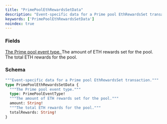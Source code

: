 ```yaml
---
title: "PrimePoolEthRewardsSetData"
description: "Event-specific data for a Prime pool EthRewardsSet transaction."
keywords: ['PrimePoolEthRewardsSetData']
noindex: true
---
```


### Fields

<a href="/api-reference/types/primepooleventtype">
  <ResponseField name="type" type="PrimePoolEventType!" required>
    The Prime pool event type.
  </ResponseField>
</a>

<ResponseField name="amount" type="String!" required>
  The amount of ETH rewards set for the pool.
</ResponseField>

<ResponseField name="totalRewards" type="String!" required>
  The total ETH rewards for the pool.
</ResponseField>

### Schema


```graphql 
"""Event-specific data for a Prime pool EthRewardsSet transaction."""
type PrimePoolEthRewardsSetData {
  """The Prime pool event type."""
  type: PrimePoolEventType!
  """The amount of ETH rewards set for the pool."""
  amount: String!
  """The total ETH rewards for the pool."""
  totalRewards: String!
}
```
